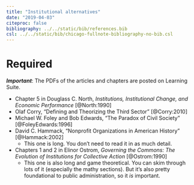 ```yaml
---
title: "Institutional alternatives"
date: "2019-04-03"
citeproc: false
bibliography: ../../static/bib/references.bib
csl: ../../static/bib/chicago-fullnote-bibliography-no-bib.csl
---
```


# Required

***Important***: The PDFs of the articles and chapters are posted on Learning Suite.

- <i class="far fa-file-pdf"></i> Chapter 5 in Douglass C. North, *Institutions, Institutional Change, and Economic Performance* [@North:1990]
- <i class="far fa-file-pdf"></i> Olaf Corry, "Defining and Theorizing the Third Sector" [@Corry:2010]
- <i class="far fa-file-pdf"></i> Michael W. Foley and Bob Edwards, "The Paradox of Civil Society" [@FoleyEdwards:1996]
- <i class="far fa-file-pdf"></i> David C. Hammack, "Nonprofit Organizations in American History" [@Hammack:2002]
    - This one is long. You don't need to read it in as much detail.
- <i class="far fa-file-pdf"></i> Chapters 1 and 2 in Elinor Ostrom, *Governing the Commons: The Evolution of Institutions for Collective Action* [@Ostrom:1990]
    - This one is also long and game theoretical. You can skim through lots of it (especially the mathy sections). But it's also pretty foundational to public administration, so it *is* important.
